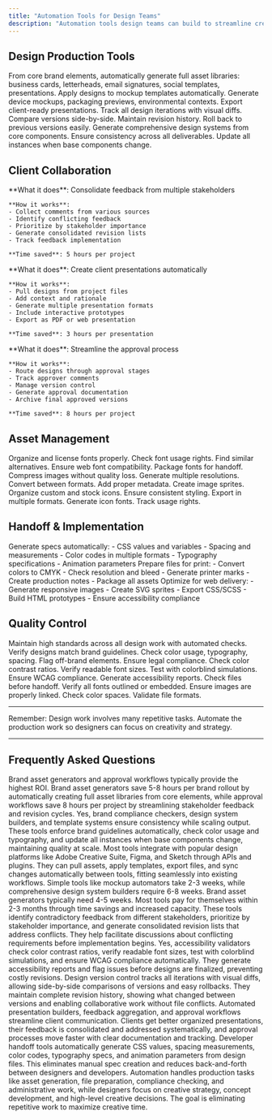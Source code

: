 ```yaml
---
title: "Automation Tools for Design Teams"
description: "Automation tools design teams can build to streamline creative workflows and client collaboration"
---
```


## Design Production Tools

<CardGroup cols={2}>
  <Card title="Brand Asset Generator" icon="palette">
    From core brand elements, automatically generate full asset libraries: business cards, letterheads, email signatures, social templates, presentations.
  </Card>

  <Card title="Mockup Automator" icon="desktop">
    Apply designs to mockup templates automatically. Generate device mockups, packaging previews, environmental contexts. Export client-ready presentations.
  </Card>

  <Card title="Version Control System" icon="code-branch">
    Track all design iterations with visual diffs. Compare versions side-by-side. Maintain revision history. Roll back to previous versions easily.
  </Card>

  <Card title="Design System Builder" icon="layer-group">
    Generate comprehensive design systems from core components. Ensure consistency across all deliverables. Update all instances when base components change.
  </Card>
</CardGroup>

## Client Collaboration

<AccordionGroup>
  <Accordion title="Feedback Aggregator">
    **What it does**: Consolidate feedback from multiple stakeholders

    **How it works**:
    - Collect comments from various sources
    - Identify conflicting feedback
    - Prioritize by stakeholder importance
    - Generate consolidated revision lists
    - Track feedback implementation

    **Time saved**: 5 hours per project
  </Accordion>

  <Accordion title="Presentation Builder">
    **What it does**: Create client presentations automatically

    **How it works**:
    - Pull designs from project files
    - Add context and rationale
    - Generate multiple presentation formats
    - Include interactive prototypes
    - Export as PDF or web presentation

    **Time saved**: 3 hours per presentation
  </Accordion>

  <Accordion title="Approval Workflow">
    **What it does**: Streamline the approval process

    **How it works**:
    - Route designs through approval stages
    - Track approver comments
    - Manage version control
    - Generate approval documentation
    - Archive final approved versions

    **Time saved**: 8 hours per project
  </Accordion>
</AccordionGroup>

## Asset Management

<Tabs>
  <Tab title="Font Manager">
    Organize and license fonts properly. Check font usage rights. Find similar alternatives. Ensure web font compatibility. Package fonts for handoff.
  </Tab>

  <Tab title="Image Optimizer">
    Compress images without quality loss. Generate multiple resolutions. Convert between formats. Add proper metadata. Create image sprites.
  </Tab>

  <Tab title="Icon Library">
    Organize custom and stock icons. Ensure consistent styling. Export in multiple formats. Generate icon fonts. Track usage rights.
  </Tab>
</Tabs>

## Handoff & Implementation

<Steps>
  <Step title="Developer Handoff">
    Generate specs automatically:
    - CSS values and variables
    - Spacing and measurements
    - Color codes in multiple formats
    - Typography specifications
    - Animation parameters
  </Step>

  <Step title="Print Preparation">
    Prepare files for print:
    - Convert colors to CMYK
    - Check resolution and bleed
    - Generate printer marks
    - Create production notes
    - Package all assets
  </Step>

  <Step title="Web Export">
    Optimize for web delivery:
    - Generate responsive images
    - Create SVG sprites
    - Export CSS/SCSS
    - Build HTML prototypes
    - Ensure accessibility compliance
  </Step>
</Steps>

## Quality Control

<Info>
Maintain high standards across all design work with automated checks.
</Info>

<Card title="Brand Compliance Checker">
  Verify designs match brand guidelines. Check color usage, typography, spacing. Flag off-brand elements. Ensure legal compliance.
</Card>

<Card title="Accessibility Validator">
  Check color contrast ratios. Verify readable font sizes. Test with colorblind simulations. Ensure WCAG compliance. Generate accessibility reports.
</Card>

<Card title="File Prep Validator">
  Check files before handoff. Verify all fonts outlined or embedded. Ensure images are properly linked. Check color spaces. Validate file formats.
</Card>

---

Remember: Design work involves many repetitive tasks. Automate the production work so designers can focus on creativity and strategy.

---

## Frequently Asked Questions

<AccordionGroup>
  <Accordion title="Which design automation tool provides the best ROI for agencies?">
    Brand asset generators and approval workflows typically provide the highest ROI. Brand asset generators save 5-8 hours per brand rollout by automatically creating full asset libraries from core elements, while approval workflows save 8 hours per project by streamlining stakeholder feedback and revision cycles.
  </Accordion>

  <Accordion title="Can automation tools maintain design quality and brand consistency?">
    Yes, brand compliance checkers, design system builders, and template systems ensure consistency while scaling output. These tools enforce brand guidelines automatically, check color usage and typography, and update all instances when base components change, maintaining quality at scale.
  </Accordion>

  <Accordion title="How do these tools integrate with existing design software?">
    Most tools integrate with popular design platforms like Adobe Creative Suite, Figma, and Sketch through APIs and plugins. They can pull assets, apply templates, export files, and sync changes automatically between tools, fitting seamlessly into existing workflows.
  </Accordion>

  <Accordion title="What's the development timeline for design automation tools?">
    Simple tools like mockup automators take 2-3 weeks, while comprehensive design system builders require 6-8 weeks. Brand asset generators typically need 4-5 weeks. Most tools pay for themselves within 2-3 months through time savings and increased capacity.
  </Accordion>

  <Accordion title="How do feedback aggregation tools handle conflicting client input?">
    These tools identify contradictory feedback from different stakeholders, prioritize by stakeholder importance, and generate consolidated revision lists that address conflicts. They help facilitate discussions about conflicting requirements before implementation begins.
  </Accordion>

  <Accordion title="Can automation help with accessibility compliance in design?">
    Yes, accessibility validators check color contrast ratios, verify readable font sizes, test with colorblind simulations, and ensure WCAG compliance automatically. They generate accessibility reports and flag issues before designs are finalized, preventing costly revisions.
  </Accordion>

  <Accordion title="How do version control systems work for design files?">
    Design version control tracks all iterations with visual diffs, allowing side-by-side comparisons of versions and easy rollbacks. They maintain complete revision history, showing what changed between versions and enabling collaborative work without file conflicts.
  </Accordion>

  <Accordion title="What client collaboration benefits do these tools provide?">
    Automated presentation builders, feedback aggregation, and approval workflows streamline client communication. Clients get better organized presentations, their feedback is consolidated and addressed systematically, and approval processes move faster with clear documentation and tracking.
  </Accordion>

  <Accordion title="How do handoff tools improve developer collaboration?">
    Developer handoff tools automatically generate CSS values, spacing measurements, color codes, typography specs, and animation parameters from design files. This eliminates manual spec creation and reduces back-and-forth between designers and developers.
  </Accordion>

  <Accordion title="What's the balance between automation and creative control?">
    Automation handles production tasks like asset generation, file preparation, compliance checking, and administrative work, while designers focus on creative strategy, concept development, and high-level creative decisions. The goal is eliminating repetitive work to maximize creative time.
  </Accordion>
</AccordionGroup>